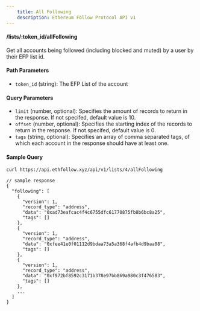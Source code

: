```yaml
---
    title: All Following
    description: Ethereum Follow Protocol API v1
---
```


#### /lists/\:token_id/allFollowing
Get all accounts being followed (including blocked and muted) by a user by their EFP list id. 

#### Path Parameters
- `token_id` (string): The EFP List of the account

#### Query Parameters
- `limit` (number, optional): Specifies the amount of records to return in the response. If not specifed, default value is 10.
- `offset` (number, optional): Specifies the starting index of the records to return in the response. If not specifed, default value is 0.
- `tags` (string, optional): Specifies an array of comma separated tags, of which each account in the response should have at least one.


#### Sample Query
```sh
curl https://api.ethfollow.xyz/api/v1/lists/4/allFollowing
```

```jsonc
// sample response
{
  "following": [
    {
      "version": 1,
      "record_type": "address",
      "data": "0xad73eafcac4f4c6755dfc61770875fb8b6bc8a25",
      "tags": []
    },
    {
      "version": 1,
      "record_type": "address",
      "data": "0xfee41e0f01112d9bdaa73a5a368f4afb4d9baa08",
      "tags": []
    },
    {
      "version": 1,
      "record_type": "address",
      "data": "0xf972bf8592c3171b378e97bb869a980c3f476583",
      "tags": []
    },
    ...
  ]
}
```